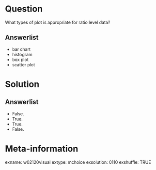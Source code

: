 Question
========
What types of plot is appropriate for ratio level data?

Answerlist
----------
* bar chart
* histogram
* box plot
* scatter plot


Solution
========

Answerlist
----------
* False.
* True.
* True.
* False.


Meta-information
================
exname: w02120visual
extype: mchoice
exsolution: 0110
exshuffle: TRUE